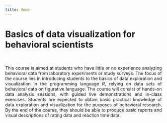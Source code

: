 ```yaml
---
title: Home
---
```



# Basics of data visualization for behavioral scientists

<br>

<p align="justify">This course is aimed at students who have little or no experience analyzing behavioral data from laboratory experiments or study surveys. The focus of the course lies in introducing students to the basics of data exploration and visualization in the programming language *R*, relying on data sets of behavioral data on figurative language. The course will consist of hands-on data analysis sessions, with guided live demonstrations and in-class exercises. Students are expected to obtain basic practical knowledge of data exploration and visualization for the purposes of behavioral research. By the end of the course, they should be able to produce basic reports and visual descriptions of rating data and reaction time data.</p>
